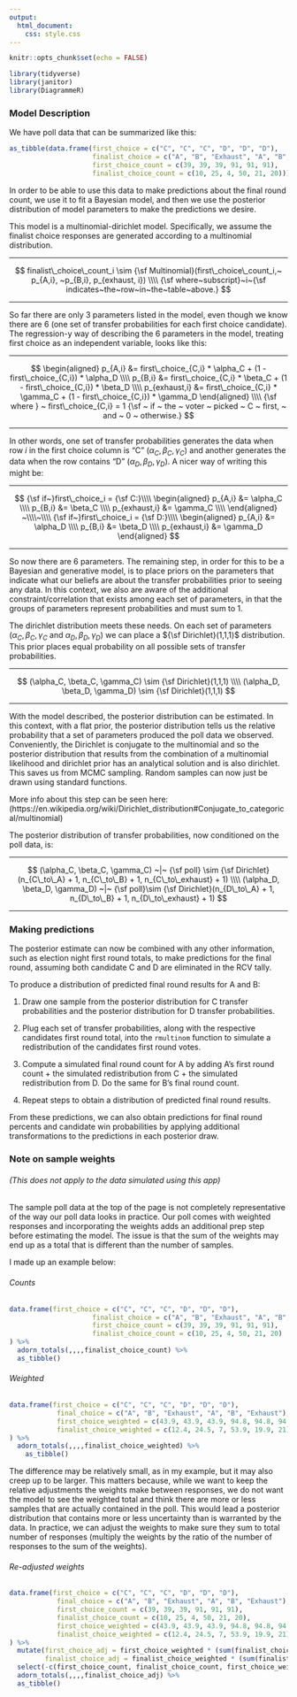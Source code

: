 ```yaml
---
output:
  html_document:
    css: style.css
---
```


```r
knitr::opts_chunk$set(echo = FALSE)
```

```r
library(tidyverse)
library(janitor)
library(DiagrammeR)
```

### Model Description

We have poll data that can be summarized like this:

```r
as_tibble(data.frame(first_choice = c("C", "C", "C", "D", "D", "D"),
                     finalist_choice = c("A", "B", "Exhaust", "A", "B", "Exhaust"),
                     first_choice_count = c(39, 39, 39, 91, 91, 91),
                     finalist_choice_count = c(10, 25, 4, 50, 21, 20)))
```
In order to be able to use this data to make predictions about the final round count, we use it to fit a Bayesian model, and then we use the posterior distribution of model parameters to make the predictions we desire.

This model is a multinomial-dirichlet model. Specifically, we assume the finalist choice responses are generated according to a multinomial distribution. 

---

$$
finalist\_choice\_count_i \sim {\sf Multinomial}(first\_choice\_count_i,~ p_{A,i}, ~p_{B,i}, p_{exhaust, i})
\\\\
{\sf where~subscript}~i~{\sf indicates~the~row~in~the~table~above.}
$$

---


So far there are only 3 parameters listed in the model, even though we know there are 6 (one set of transfer probabilities for each first choice candidate). The regression-y way of describing the 6 parameters in the model, treating first choice as an independent variable, looks like this:


--- 


$$
\begin{aligned}
p_{A,i} &= first\_choice_{C,i} * \alpha_C + (1 - first\_choice_{C,i})  * \alpha_D
\\\\
p_{B,i} &= first\_choice_{C,i} * \beta_C + (1 - first\_choice_{C,i})  * \beta_D
\\\\
p_{exhaust,i} &= first\_choice_{C,i} * \gamma_C + (1 - first\_choice_{C,i})  * \gamma_D
\end{aligned}
\\\\
{\sf where } ~ first\_choice_{C,i} = 1 {\sf ~ if ~ the ~ voter ~ picked ~ C ~ first, ~ and ~ 0 ~ otherwise.}
$$


---


In other words, one set of transfer probabilities generates the data when row $i$ in the first choice column is "C" ($\alpha_C, \beta_C, \gamma_C$) and another generates the data when the row contains "D" ($\alpha_D, \beta_D, \gamma_D$). A nicer way of writing this might be:


---



$$
{\sf if~}first\_choice_i = {\sf C:}\\\\
\begin{aligned}
p_{A,i} &=  \alpha_C \\\\
p_{B,i} &=  \beta_C \\\\
p_{exhaust,i} &= \gamma_C \\\\
\end{aligned}
~\\\\~\\\\
{\sf if~}first\_choice_i = {\sf D:}\\\\
\begin{aligned}
p_{A,i} &=  \alpha_D \\\\
p_{B,i} &=  \beta_D \\\\
p_{exhaust,i} &= \gamma_D
\end{aligned}
$$

---


So now there are 6 parameters. The remaining step, in order for this to be a Bayesian and generative model, is to place priors on the parameters that indicate what our beliefs are about the transfer probabilities prior to seeing any data. In this context, we also are aware of the additional constraint/correlation that exists among each set of parameters, in that the groups of parameters represent probabilities and must sum to 1. 

The dirichlet distribution meets these needs. On each set of parameters ($\alpha_C, \beta_C, \gamma_C$ and $\alpha_D, \beta_D, \gamma_D$) we can place a ${\sf Dirichlet}(1,1,1)$ distribution. This prior places equal probability on all possible sets of transfer probabilities.


---


$$
(\alpha_C, \beta_C, \gamma_C) \sim {\sf Dirichlet}(1,1,1)
\\\\
(\alpha_D, \beta_D, \gamma_D) \sim {\sf Dirichlet}(1,1,1)
$$

---


With the model described, the posterior distribution can be estimated. In this context, with a flat prior, the posterior distribution tells us the relative probability that a set of parameters produced the poll data we observed. Conveniently, the Dirichlet is conjugate to the multinomial and so the posterior distribution that results from the combination of a multinomial likelihood and dirichlet prior has an analytical solution and is also dirichlet. This saves us from MCMC sampling. Random samples can now just be drawn using standard functions.

More info about this step can be seen here:
(https://en.wikipedia.org/wiki/Dirichlet_distribution#Conjugate_to_categorical/multinomial)

The posterior distribution of transfer probabilities, now conditioned on the poll data, is:


---


$$
(\alpha_C, \beta_C, \gamma_C) ~|~ {\sf poll} \sim {\sf Dirichlet}(n_{C\_to\_A} + 1, n_{C\_to\_B} + 1, n_{C\_to\_exhaust} + 1)
\\\\
(\alpha_D, \beta_D, \gamma_D) ~|~ {\sf poll}\sim {\sf Dirichlet}(n_{D\_to\_A} + 1, n_{D\_to\_B} + 1, n_{D\_to\_exhaust} + 1)
$$

---


### Making predictions

The posterior estimate can now be combined with any other information, such as election night first round totals, to make predictions for the final round, assuming both candidate C and D are eliminated in the RCV tally.

To produce a distribution of predicted final round results for A and B:

1. Draw one sample from the posterior distribution for C transfer probabilities and the posterior distribution for D transfer probabilities. 

2. Plug each set of transfer probabilities, along with the respective candidates first round total, into the `rmultinom` function to simulate a redistribution of the candidates first round votes.

3. Compute a simulated final round count for A by adding A's first round count + the simulated redistribution from C + the simulated redistribution from D. Do the same for B's final round count.

4. Repeat steps to obtain a distribution of predicted final round results.

From these predictions, we can also obtain predictions for final round percents and candidate win probabilities by applying additional transformations to the predictions in each posterior draw.
      

### Note on sample weights

###### (This does not apply to the data simulated using this app)

The sample poll data at the top of the page is not completely representative of the way our poll data looks in practice. Our poll comes with weighted responses and incorporating the weights adds an additional prep step before estimating the model. The issue is that the sum of the weights may end up as a total that is different than the number of samples. 

I made up an example below:

###### Counts
```r
data.frame(first_choice = c("C", "C", "C", "D", "D", "D"),
                     finalist_choice = c("A", "B", "Exhaust", "A", "B", "Exhaust"),
                     first_choice_count = c(39, 39, 39, 91, 91, 91),
                     finalist_choice_count = c(10, 25, 4, 50, 21, 20)
) %>%
  adorn_totals(,,,,finalist_choice_count) %>%
  as_tibble()
```

###### Weighted
```r
data.frame(first_choice = c("C", "C", "C", "D", "D", "D"),
            final_choice = c("A", "B", "Exhaust", "A", "B", "Exhaust"),
            first_choice_weighted = c(43.9, 43.9, 43.9, 94.8, 94.8, 94.8),
            finalist_choice_weighted = c(12.4, 24.5, 7, 53.9, 19.9, 21)
) %>%
  adorn_totals(,,,,finalist_choice_weighted) %>%
    as_tibble()
```

The difference may be relatively small, as in my example, but it may also creep up to be larger. This matters because, while we want to keep the relative adjustments the weights make between responses, we do not want the model to see the weighted total and think there are more or less samples that are actually contained in the poll. This would lead a posterior distribution that contains more or less uncertainty than is warranted by the data. In practice, we can adjust the weights to make sure they sum to total number of responses (multiply the weights by the ratio of the number of responses to the sum of the weights). 

###### Re-adjusted weights
```r

data.frame(first_choice = c("C", "C", "C", "D", "D", "D"),
            final_choice = c("A", "B", "Exhaust", "A", "B", "Exhaust"),
            first_choice_count = c(39, 39, 39, 91, 91, 91),
            finalist_choice_count = c(10, 25, 4, 50, 21, 20),
            first_choice_weighted = c(43.9, 43.9, 43.9, 94.8, 94.8, 94.8),
            finalist_choice_weighted = c(12.4, 24.5, 7, 53.9, 19.9, 21)
) %>%
  mutate(first_choice_adj = first_choice_weighted * (sum(finalist_choice_count)/sum(finalist_choice_weighted)),
         finalist_choice_adj = finalist_choice_weighted * (sum(finalist_choice_count)/sum(finalist_choice_weighted))) %>%
  select(-c(first_choice_count, finalist_choice_count, first_choice_weighted, finalist_choice_weighted)) %>%
  adorn_totals(,,,,finalist_choice_adj) %>%
  as_tibble()

```

